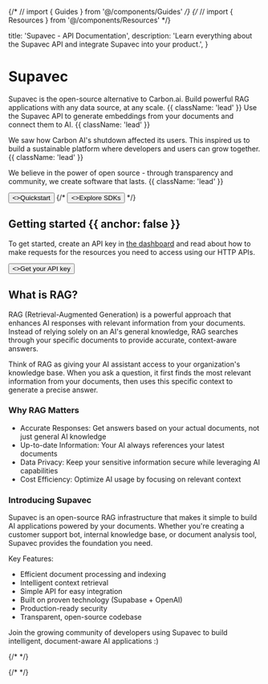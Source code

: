 {/* // import { Guides } from '@/components/Guides' */}
{/* // import { Resources } from '@/components/Resources' */}

  title: 'Supavec - API Documentation',
  description:
    'Learn everything about the Supavec API and integrate Supavec into your product.',
}

<HeroPattern />

# Supavec

Supavec is the open-source alternative to Carbon.ai. Build powerful RAG applications with any data source, at any scale. {{ className: 'lead' }}
Use the Supavec API to generate embeddings from your documents and connect them to AI. {{ className: 'lead' }}

We saw how Carbon AI's shutdown affected its users. This inspired us to build a sustainable platform where developers and users can grow together. {{ className: 'lead' }}

We believe in the power of open source - through transparency and community, we create software that lasts. {{ className: 'lead' }}

<div className="not-prose mb-16 mt-6 flex gap-3">
  <Button href="https://www.supavec.com/login" arrow="right">
    <>Quickstart</>
  </Button>
  {/* <Button href="/sdks" variant="outline">
    <>Explore SDKs</>
  </Button> */}
</div>

## Getting started {{ anchor: false }}

To get started, create an API key in [the dashboard](https://www.supavec.com/dashboard) and read about how to make requests for the resources you need to access using our HTTP APIs.

<div className="not-prose">
  <Button href="https://www.supavec.com/dashboard" variant="text" arrow="right">
    <>Get your API key</>
  </Button>
</div>

## What is RAG?

RAG (Retrieval-Augmented Generation) is a powerful approach that enhances AI responses with relevant information from your documents. Instead of relying solely on an AI's general knowledge, RAG searches through your specific documents to provide accurate, context-aware answers.

Think of RAG as giving your AI assistant access to your organization's knowledge base. When you ask a question, it first finds the most relevant information from your documents, then uses this specific context to generate a precise answer.

### Why RAG Matters

- Accurate Responses: Get answers based on your actual documents, not just general AI knowledge
- Up-to-date Information: Your AI always references your latest documents
- Data Privacy: Keep your sensitive information secure while leveraging AI capabilities
- Cost Efficiency: Optimize AI usage by focusing on relevant context

### Introducing Supavec

Supavec is an open-source RAG infrastructure that makes it simple to build AI applications powered by your documents. Whether you're creating a customer support bot, internal knowledge base, or document analysis tool, Supavec provides the foundation you need.

Key Features:
- Efficient document processing and indexing
- Intelligent context retrieval
- Simple API for easy integration
- Built on proven technology (Supabase + OpenAI)
- Production-ready security
- Transparent, open-source codebase

Join the growing community of developers using Supavec to build intelligent, document-aware AI applications :)

{/* <Guides /> */}

{/* <Resources /> */}
